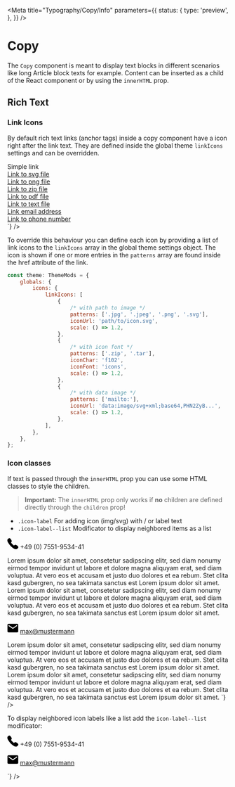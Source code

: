 
<Meta
    title="Typography/Copy/Info"
    parameters={{
        status: {
            type: 'preview',
        },
    }}
/>

# Copy

The `Copy` component is meant to display text blocks in different scenarios like long Article block texts for example.
Content can be inserted as a child of the React component or by using the `innerHTML` prop.

<ArgsTable of={Copy} />

## Rich Text

### Link Icons

By default rich text links (anchor tags) inside a copy component have a icon right after the link text. They are defined inside
the global theme `linkIcons` settings and can be overridden.

<Canvas>
    <Copy
        innerHTML={`
            <a href="test.html">Simple link</a>
            <br>
            <a href="test.svg">Link to svg file</a>
            <br>
            <a href="test.png">Link to png file</a>
            <br>
            <a href="test.zip">Link to zip file</a>
            <br>
            <a href="test.pdf">Link to pdf file</a>
            <br>
            <a href="test.docx">Link to text file</a>
            <br>
            <a href="mailto:max@mustermann.com">Link email address</a>
            <br>
            <a href="tel:34567890">Link to phone number</a>
            <br>
        `}
    />
</Canvas>

To override this behaviour you can define each icon by providing a list of link icons to the `linkIcons` array in the global theme settings
object. The icon is shown if one or more entries in the `patterns` array are found inside the href attribute of the link.

```jsx
const theme: ThemeMods = {
    globals: {
        icons: {
            linkIcons: [
                {
                    /* with path to image */
                    patterns: ['.jpg', '.jpeg', '.png', '.svg'],
                    iconUrl: 'path/to/icon.svg',
                    scale: () => 1.2,
                },
                {
                    /* with icon font */
                    patterns: ['.zip', '.tar'],
                    iconChar: 'f102',
                    iconFont: 'icons',
                    scale: () => 1.2,
                },
                {
                    /* with data image */
                    patterns: ['mailto:'],
                    iconUrl: 'data:image/svg+xml;base64,PHN2ZyB...',
                    scale: () => 1.2,
                },
            ],
        },
    },
};
```

### Icon classes

If text is passed through the `innerHTML` prop you can use some HTML classes to style the children.

> **Important:** The `innerHTML` prop only works if **no** children are defined directly through the `children` prop!

-   `.icon-label` For adding icon (img/svg) with / or label text
-   `.icon-label--list` Modificator to display neighbored items as a list

<Canvas>
    <Copy
        innerHTML={`
                Lorem ipsum dolor sit amet, consetetur sadipscing elitr, sed diam nonumy eirmod tempor invidunt ut labore et dolore magna aliquyam erat, sed diam voluptua. At vero eos et accusam et justo duo dolores et ea rebum. Stet clita kasd gubergren, no sea takimata sanctus est Lorem ipsum dolor sit amet. Lorem ipsum dolor sit amet, consetetur sadipscing elitr, sed diam nonumy eirmod tempor invidunt ut labore et dolore magna aliquyam erat, sed diam voluptua. At vero eos et accusam et justo duo dolores et ea rebum. Stet clita kasd gubergren, no sea takimata sanctus est Lorem ipsum dolor sit amet.
                <p class="icon-label">
                    <svg
                        width="25"
                        height="25"
                        viewBox="0 0 25 25"
                        xmlns="http://www.w3.org/2000/svg"
                    >
                        <path
                            fill="{iconColor}"
                            d="M23.92962 18.18155c1.4269 1.42053 1.4269 2.98303 0 4.6876-.57072.66283-1.12955 1.16-1.6765 1.49142-.54693.33151-.99875.52086-1.35545.56825-.3567.04729-.86797.07098-1.53382.07098-1.85494 0-4.06648-.94696-6.63472-2.84087-2.04518-1.46783-3.90002-3.05402-5.56462-4.75858-2.1402-2.22543-4.01882-4.75858-5.63596-7.59946C.10175 7.14937-.3263 4.97133.24443 3.26676c.28537-.89961.9512-1.68086 1.99752-2.3438l.07134-.07102c.8561-.56818 1.61704-.85227 2.28288-.85227.90366 0 1.71216.42613 2.42556 1.27837l.07134.07103C8.18695 2.7695 8.94791 3.88222 9.37595 4.6871c.7134 1.46782.68962 2.7225-.07134 3.76424-.57072.75758-.85608 1.30206-.85608 1.63348 0 .14206.30914.56825.92742 1.27847l.07134.07098c1.14144 1.27848 1.75972 1.965 1.85484 2.05968.04756 0 .09512.02369.14268.07108.04756.04729.09512.09467.14278.14196l.14268.14207c.9512.94705 1.64082 1.60988 2.06886 1.98869l.07134.07098c.42804.3788.7134.56825.85608.56825.2378 0 .92742-.3551 2.06886-1.06542.33292-.23674.73718-.35511 1.21288-.35511.85608 0 1.89052.3551 3.1033 1.06542 1.21278.71022 2.15209 1.39675 2.81793 2.05958z"
                        />
                    </svg>
                    <span>+49 (0) 7551-9534-41</span>
                </p>
                Lorem ipsum dolor sit amet, consetetur sadipscing elitr, sed diam nonumy eirmod tempor invidunt ut labore et dolore magna aliquyam erat, sed diam voluptua. At vero eos et accusam et justo duo dolores et ea rebum. Stet clita kasd gubergren, no sea takimata sanctus est Lorem ipsum dolor sit amet. Lorem ipsum dolor sit amet, consetetur sadipscing elitr, sed diam nonumy eirmod tempor invidunt ut labore et dolore magna aliquyam erat, sed diam voluptua. At vero eos et accusam et justo duo dolores et ea rebum. Stet clita kasd gubergren, no sea takimata sanctus est Lorem ipsum dolor sit amet.
                <p class="icon-label">
                    <svg
                        width="25"
                        height="25"
                        viewBox="0 0 25 25"
                        xmlns="http://www.w3.org/2000/svg"
                    >
                        <path
                            fill="{iconColor}"
                            d="M22.3988 2.6786c.61982 0 1.16669.24181 1.64061.72545.47402.48363.71098 1.0417.71098 1.6741v14.844c0 .6324-.23696 1.1905-.71098 1.6741-.47392.4836-1.0208.7255-1.64061.7255H2.60173c-.61979 0-1.16669-.2419-1.64061-.7255s-.71094-1.0417-.71094-1.6741v-14.844c0-.63244.23698-1.1905.71094-1.6741.47396-.48363 1.0208-.72545 1.64061-.72545zm-.27349 5.0781V5.3571l-9.62495 6.529-9.62504-6.529v2.3996l9.62504 6.529z"
                        />
                    </svg>
                    <a href="mailto:max@mustermann.de">max@mustermann</a>
                </p>
                Lorem ipsum dolor sit amet, consetetur sadipscing elitr, sed diam nonumy eirmod tempor invidunt ut labore et dolore magna aliquyam erat, sed diam voluptua. At vero eos et accusam et justo duo dolores et ea rebum. Stet clita kasd gubergren, no sea takimata sanctus est Lorem ipsum dolor sit amet. Lorem ipsum dolor sit amet, consetetur sadipscing elitr, sed diam nonumy eirmod tempor invidunt ut labore et dolore magna aliquyam erat, sed diam voluptua. At vero eos et accusam et justo duo dolores et ea rebum. Stet clita kasd gubergren, no sea takimata sanctus est Lorem ipsum dolor sit amet.
    `}
    />
</Canvas>

To display neighbored icon labels like a list add the `icon-label--list` modificator:

<Canvas>
    <Copy
        innerHTML={`
                <p class="icon-label icon-label--list">
                    <svg
                        width="25"
                        height="25"
                        viewBox="0 0 25 25"
                        xmlns="http://www.w3.org/2000/svg"
                    >
                        <path
                            fill="{iconColor}"
                            d="M23.92962 18.18155c1.4269 1.42053 1.4269 2.98303 0 4.6876-.57072.66283-1.12955 1.16-1.6765 1.49142-.54693.33151-.99875.52086-1.35545.56825-.3567.04729-.86797.07098-1.53382.07098-1.85494 0-4.06648-.94696-6.63472-2.84087-2.04518-1.46783-3.90002-3.05402-5.56462-4.75858-2.1402-2.22543-4.01882-4.75858-5.63596-7.59946C.10175 7.14937-.3263 4.97133.24443 3.26676c.28537-.89961.9512-1.68086 1.99752-2.3438l.07134-.07102c.8561-.56818 1.61704-.85227 2.28288-.85227.90366 0 1.71216.42613 2.42556 1.27837l.07134.07103C8.18695 2.7695 8.94791 3.88222 9.37595 4.6871c.7134 1.46782.68962 2.7225-.07134 3.76424-.57072.75758-.85608 1.30206-.85608 1.63348 0 .14206.30914.56825.92742 1.27847l.07134.07098c1.14144 1.27848 1.75972 1.965 1.85484 2.05968.04756 0 .09512.02369.14268.07108.04756.04729.09512.09467.14278.14196l.14268.14207c.9512.94705 1.64082 1.60988 2.06886 1.98869l.07134.07098c.42804.3788.7134.56825.85608.56825.2378 0 .92742-.3551 2.06886-1.06542.33292-.23674.73718-.35511 1.21288-.35511.85608 0 1.89052.3551 3.1033 1.06542 1.21278.71022 2.15209 1.39675 2.81793 2.05958z"
                        />
                    </svg>
                    <span>+49 (0) 7551-9534-41</span>
                </p>
                <p class="icon-label icon-label--list">
                    <svg
                        width="25"
                        height="25"
                        viewBox="0 0 25 25"
                        xmlns="http://www.w3.org/2000/svg"
                    >
                        <path
                            fill="{iconColor}"
                            d="M22.3988 2.6786c.61982 0 1.16669.24181 1.64061.72545.47402.48363.71098 1.0417.71098 1.6741v14.844c0 .6324-.23696 1.1905-.71098 1.6741-.47392.4836-1.0208.7255-1.64061.7255H2.60173c-.61979 0-1.16669-.2419-1.64061-.7255s-.71094-1.0417-.71094-1.6741v-14.844c0-.63244.23698-1.1905.71094-1.6741.47396-.48363 1.0208-.72545 1.64061-.72545zm-.27349 5.0781V5.3571l-9.62495 6.529-9.62504-6.529v2.3996l9.62504 6.529z"
                        />
                    </svg>
                    <a href="mailto:max@mustermann.de">max@mustermann</a>
                </p>
    `}
    />
</Canvas>
